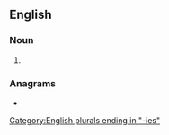 {{also|perfídies}}
==English==

===Noun===
{{head|en|noun plural form}}

# {{plural of|perfidy|lang=en}}

===Anagrams===
* {{anagrams|en|fried pies}}

[[Category:English plurals ending in "-ies"]]